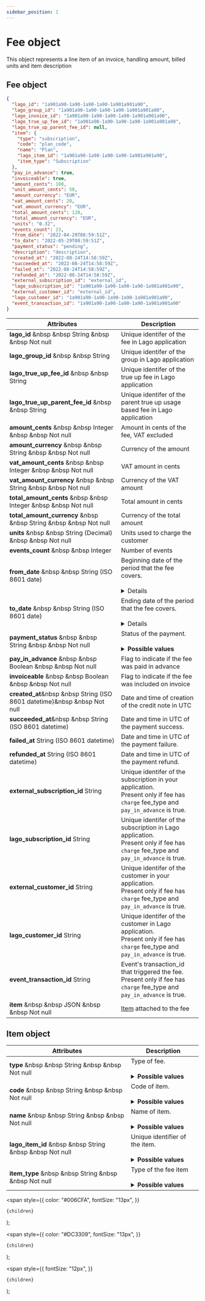 ```yaml
---
sidebar_position: 1
---
```


# Fee object

This object represents a line item of an invoice, handling amount, billed units and item description

## Fee object

```json
{
  "lago_id": "1a901a90-1a90-1a90-1a90-1a901a901a90",
  "lago_group_id": "1a901a90-1a90-1a90-1a90-1a901a901a90",
  "lago_invoice_id": "1a901a90-1a90-1a90-1a90-1a901a901a90",
  "lago_true_up_fee_id": "1a901a90-1a90-1a90-1a90-1a901a901a90",
  "lago_true_up_parent_fee_id": null,
  "item": {
    "type": "subscription",
    "code": "plan_code",
    "name": "Plan",
    "lago_item_id": "1a901a90-1a90-1a90-1a90-1a901a901a90",
    "item_type": "Subscription"
  },
  "pay_in_advance": true,
  "invoiceable": true,
  "amount_cents": 100,
  "unit_amount_cents": 50,
  "amount_currency": "EUR",
  "vat_amount_cents": 20,
  "vat_amount_currency": "EUR",
  "total_amount_cents": 120,
  "total_amount_currency": "EUR",
  "units": "0.32",
  "events_count": 23,
  "from_date": "2022-04-29T08:59:51Z",
  "to_date": "2022-05-29T08:59:51Z",
  "payment_status": "pending",
  "description": "description",
  "created_at": "2022-08-24T14:58:59Z",
  "succeeded_at": "2022-08-24T14:58:59Z",
  "failed_at": "2022-08-24T14:58:59Z",
  "refunded_at": "2022-08-24T14:58:59Z",
  "external_subscription_id": "external_id",
  "lago_subscription_id": "1a901a90-1a90-1a90-1a90-1a901a901a90",
  "external_customer_id": "external_id",
  "lago_customer_id": "1a901a90-1a90-1a90-1a90-1a901a901a90",
  "event_transaction_id": "1a901a90-1a90-1a90-1a90-1a901a901a90"
}
```

| Attributes                                                                                                | Description                                                                                                                                                                                                                                                                          |
| --------------------------------------------------------------------------------------------------------- | ------------------------------------------------------------------------------------------------------------------------------------------------------------------------------------------------------------------------------------------------------------------------------------ |
| **lago_id** &nbsp &nbsp <Type>String</Type> &nbsp &nbsp <NotNullable>Not null</NotNullable>               | Unique identifer of the fee in Lago application                                                                                                                                                                                                                                      |
| **lago_group_id** &nbsp &nbsp <Type>String</Type>                                                         | Unique identifer of the group in Lago application                                                                                                                                                                                                                                    |
| **lago_true_up_fee_id** &nbsp &nbsp <Type>String</Type>                                                   | Unique identifer of the true up fee in Lago application                                                                                                                                                                                                                              |
| **lago_true_up_parent_fee_id** &nbsp &nbsp <Type>String</Type>                                            | Unique identifer of the parent true up usage based fee in Lago application                                                                                                                                                                                                           |
| **amount_cents** &nbsp &nbsp <Type>Integer</Type> &nbsp &nbsp <NotNullable>Not null</NotNullable>         | Amount in cents of the fee, VAT excluded                                                                                                                                                                                                                                             |
| **amount_currency** &nbsp &nbsp <Type>String</Type> &nbsp &nbsp <NotNullable>Not null</NotNullable>       | Currency of the amount                                                                                                                                                                                                                                                               |
| **vat_amount_cents** &nbsp &nbsp <Type>Integer</Type> &nbsp &nbsp <NotNullable>Not null</NotNullable>     | VAT amount in cents                                                                                                                                                                                                                                                                  |
| **vat_amount_currency** &nbsp &nbsp <Type>String</Type> &nbsp &nbsp <NotNullable>Not null</NotNullable>   | Currency of the VAT amount                                                                                                                                                                                                                                                           |
| **total_amount_cents** &nbsp &nbsp <Type>Integer</Type> &nbsp &nbsp <NotNullable>Not null</NotNullable>   | Total amount in cents                                                                                                                                                                                                                                                                |
| **total_amount_currency** &nbsp &nbsp <Type>String</Type> &nbsp &nbsp <NotNullable>Not null</NotNullable> | Currency of the total amount                                                                                                                                                                                                                                                         |
| **units** &nbsp &nbsp <Type>String (Decimal)</Type> &nbsp &nbsp <NotNullable>Not null</NotNullable>       | Units used to charge the customer                                                                                                                                                                                                                                                    |
| **events_count** &nbsp &nbsp <Type>Integer</Type>                                                         | Number of events                                                                                                                                                                                                                                                                     |
| **from_date** &nbsp &nbsp <Type>String (ISO 8601 date)</Type>                                             | Beginning date of the period that the fee covers. <br/><br/> <details>Only applies to `subscription` and `charge` fees</details>                                                                                                                                                     |
| **to_date** &nbsp &nbsp <Type>String (ISO 8601 date)</Type>                                               | Ending date of the period that the fee covers. <br/><br/> <details>Only applies to `subscription` and `charge` fees</details>                                                                                                                                                        |
| **payment_status** &nbsp &nbsp <Type>String</Type> &nbsp &nbsp <NotNullable>Not null</NotNullable>        | Status of the payment. <br></br> <details><summary>**Possible values**</summary><div>- `pending`<br></br>- `succeeded`<br></br>- `failed`<br></br>- `refunded`<div></div></div></details> |
| **pay_in_advance** &nbsp &nbsp <Type>Boolean</Type> &nbsp &nbsp <NotNullable>Not null</NotNullable>       | Flag to indicate if the fee was paid in advance |
| **invoiceable** &nbsp &nbsp <Type>Boolean</Type> &nbsp &nbsp <NotNullable>Not null</NotNullable>          | Flag to indicate if the fee was included on invoice |
| **created_at**&nbsp &nbsp <Type>String (ISO 8601 datetime)</Type>&nbsp &nbsp <NotNullable>Not null</NotNullable>| Date and time of creation of the credit note in UTC |
| **succeeded_at**&nbsp &nbsp <Type>String (ISO 8601 datetime)</Type>                                       | Date and time in UTC of the payment success. |
| **failed_at** <Type>String (ISO 8601 datetime)</Type>                                                     | Date and time in UTC of the payment failure. |
| **refunded_at** <Type>String (ISO 8601 datetime)</Type>                                                   | Date and time in UTC of the payment refund.  |
| **external_subscription_id** <Type>String</Type> | Unique identifer of the subscription in your application.<br/>Present only if fee has `charge` fee_type and `pay_in_advance` is true. |
| **lago_subscription_id** <Type>String</Type> | Unique identifer of the subscription in Lago application.<br/>Present only if fee has `charge` fee_type and `pay_in_advance` is true. |
| **external_customer_id** <Type>String</Type> | Unique identifer of the customer in your application.<br/>Present only if fee has `charge` fee_type and `pay_in_advance` is true. |
| **lago_customer_id** <Type>String</Type> | Unique identifer of the customer in Lago application.<br/>Present only if fee has `charge` fee_type and `pay_in_advance` is true. |
| **event_transaction_id** <Type>String</Type> | Event's transaction_id that triggered the fee.<br/>Present only if fee has `charge` fee_type and `pay_in_advance` is true. |
| **item** &nbsp &nbsp <Type>JSON</Type> &nbsp &nbsp <NotNullable>Not null</NotNullable>                    | [Item](#item-object) attached to the fee |

## Item object

| Attributes | Description |
| -----------| ----------- |
| **type** &nbsp &nbsp <Type>String</Type> &nbsp &nbsp <NotNullable>Not null</NotNullable> | Type of fee.<br></br> <details><summary>**Possible values**</summary><div>- `add_on`<br></br>- `charge`<br></br>- `credit`<br></br>- `subscription`<div></div></div></details> |
| **code** &nbsp &nbsp <Type>String</Type> &nbsp &nbsp <NotNullable>Not null</NotNullable> | Code of item.<br></br> <details><summary>**Possible values**</summary><div>- `add_on`: code of the Add-On<br></br>- `charge`: code of the billable metric<br></br>- `credit`: `credit`<br></br>- `instant_charge`: code of the billable metric<br></br>- `subscription`: code of the plan<div></div></div></details> |
| **name** &nbsp &nbsp <Type>String</Type> &nbsp &nbsp <NotNullable>Not null</NotNullable> | Name of item.<br></br> <details><summary>**Possible values**</summary><div>- `add_on`: name of the Add-On<br></br>- `charge`: name of the billable metric<br></br>- `credit`: `credit`<br></br>- `instant_charge`: name of the billable metric<br></br>- `subscription`: name of the plan<div></div></div></details> |
| **lago_item_id** &nbsp &nbsp <Type>String</Type> &nbsp &nbsp <NotNullable>Not null</NotNullable> | Unique identifier of the item.<br></br> <details><summary>**Possible values**</summary><div>- `add_on`: Lago identifier of the Add-On<br></br>- `charge`: Lago identifier of the billable metric<br></br>- `credit`: Lago identifier of the wallet transaction<br></br>- `instant_charge`: Lago identifier of the billable metric<br></br>- `subscription`: Lago identifier of the subscription<div></div></div></details> |
| **item_type** &nbsp &nbsp <Type>String</Type> &nbsp &nbsp <NotNullable>Not null</NotNullable> | Type of the fee item<br></br> <details><summary>**Possible values**</summary><div>- `add_on`: `AddOn`<br></br>- `charge`: `BillableMetric`<br></br>- `credit`: `WalletTransaction`<br></br>- `instant_charge`: `BillableMetric`<br></br>- `subscription`: `Subscription`<div></div></div></details> |


  <span
    style={{
      color: "#006CFA",
      fontSize: "13px",
    }}
  >
    {children}
  </span>
);

  <span
    style={{
      color: "#DC3309",
      fontSize: "13px",
    }}
  >
    {children}
  </span>
);

  <span
    style={{
      fontSize: "12px",
    }}
  >
    {children}
  </span>
);

